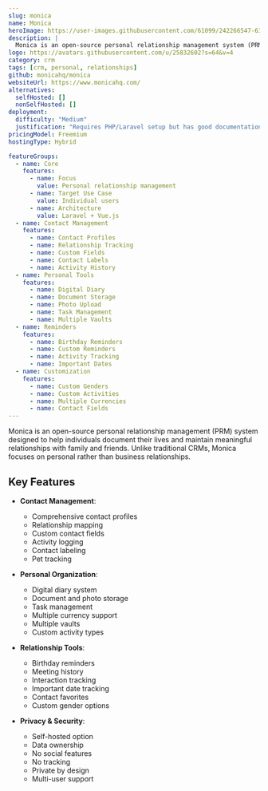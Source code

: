 ```yaml
---
slug: monica
name: Monica
heroImage: https://user-images.githubusercontent.com/61099/242266547-63d98bd9-35f3-4dfe-92f4-a4a8dd75aa5c.png
description: |
  Monica is an open-source personal relationship management system (PRM) that helps you document your life and organize interactions with family and friends, offering features like contact management, reminders, diary entries, and document storage.
logo: https://avatars.githubusercontent.com/u/25832602?s=64&v=4
category: crm
tags: [crm, personal, relationships]
github: monicahq/monica
websiteUrl: https://www.monicahq.com/
alternatives:
  selfHosted: []
  nonSelfHosted: []
deployment:
  difficulty: "Medium"
  justification: "Requires PHP/Laravel setup but has good documentation and Docker support."
pricingModel: Freemium
hostingType: Hybrid

featureGroups:
  - name: Core
    features:
      - name: Focus
        value: Personal relationship management
      - name: Target Use Case
        value: Individual users
      - name: Architecture
        value: Laravel + Vue.js
  - name: Contact Management
    features:
      - name: Contact Profiles
      - name: Relationship Tracking
      - name: Custom Fields
      - name: Contact Labels
      - name: Activity History
  - name: Personal Tools
    features:
      - name: Digital Diary
      - name: Document Storage
      - name: Photo Upload
      - name: Task Management
      - name: Multiple Vaults
  - name: Reminders
    features:
      - name: Birthday Reminders
      - name: Custom Reminders
      - name: Activity Tracking
      - name: Important Dates
  - name: Customization
    features:
      - name: Custom Genders
      - name: Custom Activities
      - name: Multiple Currencies
      - name: Contact Fields
---
```


Monica is an open-source personal relationship management (PRM) system designed to help individuals document their lives and maintain meaningful relationships with family and friends. Unlike traditional CRMs, Monica focuses on personal rather than business relationships.

## Key Features

- **Contact Management**:

  - Comprehensive contact profiles
  - Relationship mapping
  - Custom contact fields
  - Activity logging
  - Contact labeling
  - Pet tracking

- **Personal Organization**:

  - Digital diary system
  - Document and photo storage
  - Task management
  - Multiple currency support
  - Multiple vaults
  - Custom activity types

- **Relationship Tools**:

  - Birthday reminders
  - Meeting history
  - Interaction tracking
  - Important date tracking
  - Contact favorites
  - Custom gender options

- **Privacy & Security**:
  - Self-hosted option
  - Data ownership
  - No social features
  - No tracking
  - Private by design
  - Multi-user support
